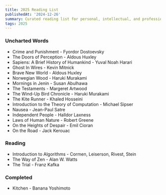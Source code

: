 ```yaml
---
title: 2025 Reading List
publishedAt: '2024-12-26'
summary: Curated reading list for personal, intellectual, and professional growth.
tags: 2025
---
```


### Uncharted Words

- Crime and Punishment - Fyordor Dostoevsky  
- The Doors of Perception - Aldous Huxley   
- Sapiens: A Brief History of Humankind - Yuval Noah Harari  
- Ghost In Wires - Kevin Mitnick  
- Brave New World - Aldous Huxley  
- Norwegian Wood - Haruki Murakami  
- Mornings in Jenin - Susan Abulhawa  
- The Testaments - Margeret Artwood  
- The Wind-Up Bird Chronicle - Haruki Murakami  
- The Kite Runner - Khaled Hosseini  
- Introduction to the Theory of Computation - Michael Sipser  
- Nausea - Jean-Paul Satre  
- Independent People - Halldor Laxness  
- Laws of Human Nature - Robert Greene  
- On the Heights of Despair - Emil Cioran  
- On the Road - Jack Kerouac

### Reading
- Introduction to Algorithms - Cormen, Leiserson, Rivest, Stein
- The Way of Zen - Alan W. Watts   
- The Trial - Franz Kafka

### Completed
- Kitchen - Banana Yoshimoto

